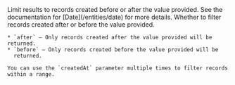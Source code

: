
<Parameter name="createdAt[X]" type="date" required={false}>
  Limit results to records created before or after the value provided. See the
  documentation for [Date](/entities/date) for more details.

  <Parameter name="X" in="path" type="'after' | 'before'" required={true}>
    Whether to filter records created after or before the value provided.

    * `after` — Only records created after the value provided will be returned.
    * `before` — Only records created before the value provided will be
      returned.

    You can use the `createdAt` parameter multiple times to filter records within a range.

  </Parameter>

</Parameter>
